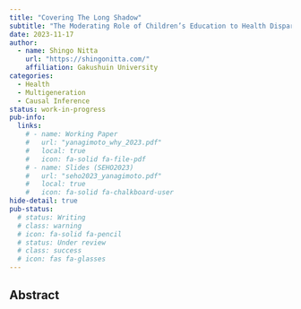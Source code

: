 ```yaml
---
title: "Covering The Long Shadow"
subtitle: "The Moderating Role of Children’s Education to Health Disparity by Social Origin in Japan"
date: 2023-11-17
author:
  - name: Shingo Nitta
    url: "https://shingonitta.com/"
    affiliation: Gakushuin University
categories:
  - Health
  - Multigeneration
  - Causal Inference
status: work-in-progress
pub-info:
  links:
    # - name: Working Paper
    #   url: "yanagimoto_why_2023.pdf"
    #   local: true
    #   icon: fa-solid fa-file-pdf
    # - name: Slides (SEHO2023)
    #   url: "seho2023_yanagimoto.pdf"
    #   local: true
    #   icon: fa-solid fa-chalkboard-user
hide-detail: true
pub-status: 
  # status: Writing
  # class: warning
  # icon: fa-solid fa-pencil
  # status: Under review
  # class: success
  # icon: fas fa-glasses
---
```


<!-- [{{< fa file-pdf >}} Working Paper](yanagimoto_why_2023.pdf) &nbsp;
[ {{< fa chalkboard-teacher >}} Slides (SEHO2023)](seho2023_yanagimoto.pdf) -->

## Abstract

<!-- hoge -->

